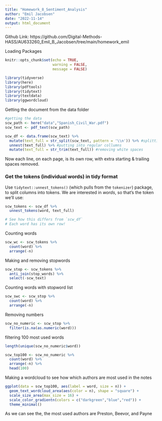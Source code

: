 ```yaml
---
title: "Homework_8_Sentiment_Analysis"
author: "Emil Jacobsen"
date: "2022-11-14"
output: html_document
---
```

Github Link: https://github.com/Digital-Methods-HASS/AU633260_Emil_B_Jacobsen/tree/main/homework_emil

Loading Packages
```r
knitr::opts_chunk$set(echo = TRUE,
                      warning = FALSE,
                      message = FALSE)

library(tidyverse)
library(here)
library(pdftools)
library(tidytext)
library(textdata) 
library(ggwordcloud)


```

Getting the document from the data folder

```r
#getting the data
scw_path <- here("data","Spanish_Civil_War.pdf")
scw_text <- pdf_text(scw_path)
```




```r
scw_df <- data.frame(scw_text) %>% 
  mutate(text_full = str_split(scw_text, pattern = '\\n')) %>% #splitting collumns
  unnest(text_full) %>% #putting into regular collumns
  mutate(text_full = str_trim(text_full)) #removing white spaces

```

Now each line, on each page, is its own row, with extra starting & trailing spaces removed. 

### Get the tokens (individual words) in tidy format

Use `tidytext::unnest_tokens()` (which pulls from the `tokenizer`) package, to split columns into tokens. We are interested in *words*, so that's the token we'll use:

```r
scw_tokens <- scw_df %>% 
  unnest_tokens(word, text_full)

# See how this differs from `scw_df`
# Each word has its own row!
```

Counting words
```r
scw_wc <- scw_tokens %>% 
  count(word) %>% 
  arrange(-n)
```

Making and removing stopwords
```r
scw_stop <- scw_tokens %>% 
  anti_join(stop_words) %>% 
  select(-scw_text)
```

Counting words with stopword list
```r
scw_swc <- scw_stop %>% 
  count(word) %>% 
  arrange(-n)
```

Removing numbers
```r

scw_no_numeric <- scw_stop %>% 
  filter(is.na(as.numeric(word)))
```


filtering 100 most used words
```r

length(unique(scw_no_numeric$word))

scw_top100 <- scw_no_numeric %>% 
  count(word) %>% 
  arrange(-n) %>% 
  head(100)
```


Making a wordcloud to see how which authors are most used in the notes
```r
ggplot(data = scw_top100, aes(label = word, size = n)) +
  geom_text_wordcloud_area(aes(color = n), shape = "square") +
  scale_size_area(max_size = 16) +
  scale_color_gradientn(colors = c("darkgreen","blue","red")) +
  theme_minimal()
```
As we can see the, the most used authors are Preston, Beevor, and Payne

